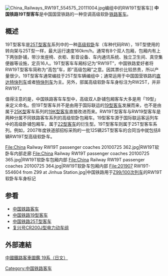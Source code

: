 [[File:China_Railways_RW19T_554575_20111004.jpg|right]]编组中的RW19T型客车]]
'''中国铁路19T型客车'''是中国国营铁路的一种空调高级软卧[[铁路客车|铁路客车]]。

== 概述 ==
19T型客车是[[中国铁路25T型客车|25T型客车]]系列中的一种[[高级软卧|高级软卧]]车（车种代码RW），19T型使用的转向架与25T型一样，最大运行速度160km/h。通常有8个双人包厢，包厢内有上下两张卧铺，带沙发座椅、衣柜、影音设备、车内通讯系统、独立卫生间、真空集便器等设施，定员16人。19T型客车车厢标记为“RW19T”，中国铁路爱好者将RW19T型客车简称为“高包”车，即“高级包厢”之意。因其票价比较昂贵，所以产量很少。19T型客车通常编挂于25T型车辆编组中；通常运用于中国国营铁路的[[直达特快列车|直达特快列车]]或者[[特快列车|特快列车]]为主。另外，部属高级软卧车车身标注为RW25T，并非RW19T。

值得注意的是，中国铁路客车车型中，高级双人卧铺包厢客车大多是用「19型」来定义命名。但19T型客车并不是由用于国际联运的[[中国铁路19型客车|19型客车]]发展而来，也不是由属于[[中国铁路25K型客车|25K型]]客车系列的[[中国铁路19K型客车|19K型客车]]直接改进而来。RW19T型客车与RW19型客车是两种分属不同铁路客车系列的高级软卧包厢车。19型客车源于国际联运客运列车中的高级卧铺包厢车，属于[[中国铁路22型客车|22型客车]]的衍生型。19T型客车则属于25T型客车系列。例如，2007年度铁道部招标采购的一批125辆25T型客车的合同当中就包括8辆RW19T型高级软卧车。

<gallery>
File:China Railway RW19T passenger coaches 20100725 362.jpg|RW19T软卧车内部走廊
File:China Railway RW19T passenger coaches 20100725 365.jpg|RW19T软卧车包厢内部
File:China Railway RW19T passenger coaches 20100725 364.jpg|RW19T软卧车包厢内部
File:201907 RW19T-554604 from Z99 at Jinhua Station.jpg|中国铁路用于[[沪九直通车|Z99/100次列车]]的RW19T软卧车车身标记
</gallery>

== 参看 ==
{{commonscat|China Railways type 19T coaches}}
*[[中国铁路客车|中国铁路客车]]
*[[中国铁路19型客车|中国铁路19型客车]]
*[[中国铁路25T型客车|中国铁路25T型客车]]
*[[复兴号CR200J型电力动车组|复兴号CR200J型电力动车组]]

==外部連結==
[https://web.archive.org/web/20121222083158/http://1st.geocities.jp/hokuman_hailaer1/tentetsuki/china/pc/class19.htm 中國鐵路客車圖鑑 19系（日文）]


{{中国铁路客车}}

[[Category:中国铁路客车|Category:中国铁路客车]]